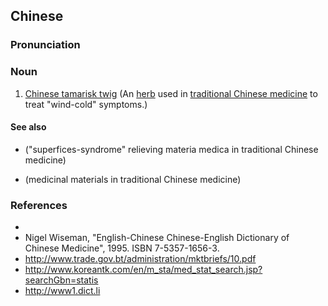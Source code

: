 {{also|柽柳}}
==Chinese==
{{zh-forms|s=柽柳}}

===Pronunciation===
{{zh-pron
|m=chēngliǔ
|mn=chheng-liú
|cat=n
}}

===Noun===
{{zh-noun}}

# [[Chinese tamarisk twig]] (An [[herb]] used in [[traditional Chinese medicine]] to treat "wind-cold" symptoms.)

====See also====
* {{l|zh|解表药}} ("superfices-syndrome" relieving materia medica in traditional Chinese medicine)
* {{l|zh|药材}} (medicinal materials in traditional Chinese medicine)

===References===
* {{pedialite|苏梗|lang=zh}}
* Nigel Wiseman, "English-Chinese Chinese-English Dictionary of Chinese Medicine", 1995. ISBN 7-5357-1656-3.
* http://www.trade.gov.bt/administration/mktbriefs/10.pdf
* http://www.koreantk.com/en/m_sta/med_stat_search.jsp?searchGbn=statis
* http://www1.dict.li